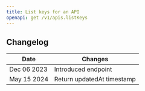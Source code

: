 ```yaml
---
title: List keys for an API
openapi: get /v1/apis.listKeys
---
```


## Changelog

| Date        | Changes                     |
|-------------|-----------------------------|
| Dec 06 2023 | Introduced endpoint         |
| May 15 2024 | Return updatedAt timestamp  |
